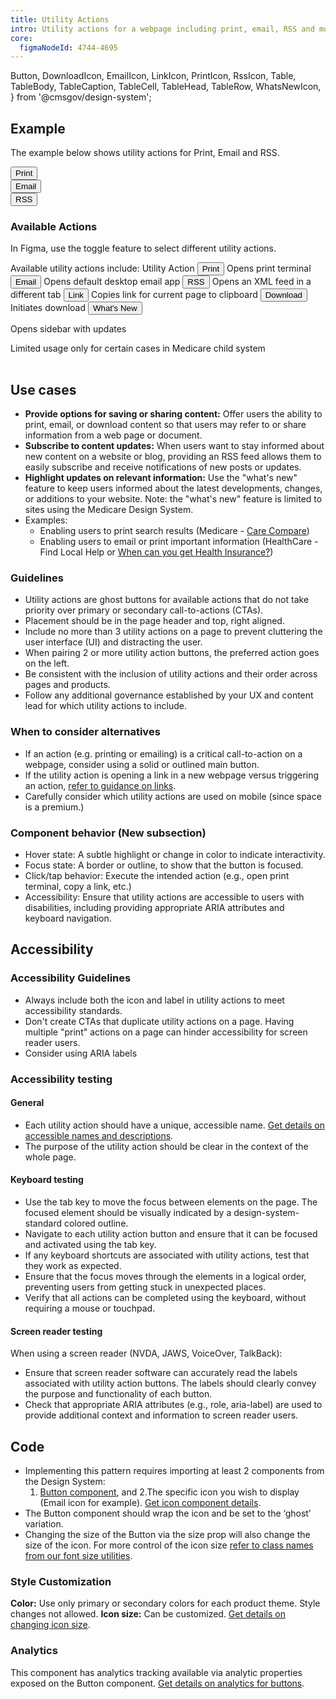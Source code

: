 ```yaml
---
title: Utility Actions
intro: Utility actions for a webpage including print, email, RSS and more.
core:
  figmaNodeId: 4744-4695
---
```


  Button,
  DownloadIcon,
  EmailIcon,
  LinkIcon,
  PrintIcon,
  RssIcon,
  Table,
  TableBody,
  TableCaption,
  TableCell,
  TableHead,
  TableRow,
  WhatsNewIcon,
} from '@cmsgov/design-system';

## Example

The example below shows utility actions for Print, Email and RSS.

<EmbeddedExample>
  <div className="ds-l-row ds-u-justify-content--end">
    <div className="ds-l-col--2">
      <Button variation="ghost" size="small">
        <PrintIcon ariaHidden={false} className="ds-u-margin-right--1" />
        Print
      </Button>
    </div>
    <div className="ds-l-col--2">
      <Button variation="ghost" size="small">
        <EmailIcon ariaHidden={false} className="ds-u-margin-right--1" />
        Email
      </Button>
    </div>
    <div className="ds-l-col--2">
      <Button variation="ghost" size="small">
        <RssIcon ariaHidden={false} className="ds-u-margin-right--1" />
        RSS
      </Button>
    </div>
  </div>
</EmbeddedExample>

### Available Actions

In Figma, use the toggle feature to select different utility actions.

<Table>
  <TableCaption>Available utility actions include:</TableCaption>
  <TableHead>
    <TableRow>
      <TableCell key="utility" id="utility">
        Utility
      </TableCell>
      <TableCell key="action" id="action">
        Action
      </TableCell>
    </TableRow>
  </TableHead>
  <TableBody>
    <TableRow key="Print">
      <TableCell key="Utility" headers="utility" stackedTitle="Print Icon">
        <Button variation="ghost" size="medium">
          <PrintIcon ariaHidden={false} className="ds-u-margin-right--1" />
          Print
        </Button>
      </TableCell>
      <TableCell key="Action" headers="action" stackedTitle="Print description.">
        Opens print terminal
      </TableCell>
    </TableRow>
    <TableRow key="Email">
      <TableCell key="Utility" headers="utility" stackedTitle="Email Icon">
        <Button variation="ghost" size="medium">
          <EmailIcon ariaHidden={false} className="ds-u-margin-right--1" />
          Email
        </Button>
      </TableCell>
      <TableCell key="Action" headers="action" stackedTitle="Email description.">
        Opens default desktop email app
      </TableCell>
    </TableRow>
    <TableRow key="RSS">
      <TableCell key="Utility" headers="utility" stackedTitle="RSS Icon">
        <Button variation="ghost" size="medium">
          <RssIcon ariaHidden={false} className="ds-u-margin-right--1" />
          RSS
        </Button>
      </TableCell>
      <TableCell key="Action" headers="action" stackedTitle="RSS description.">
        Opens an XML feed in a different tab
      </TableCell>
    </TableRow>
    <TableRow key="Link">
      <TableCell key="Utility" headers="utility" stackedTitle="Link Icon">
        <Button variation="ghost" size="medium">
          <LinkIcon ariaHidden={false} className="ds-u-margin-right--1" />
          Link
        </Button>
      </TableCell>
      <TableCell key="Action" headers="action" stackedTitle="Link description.">
        Copies link for current page to clipboard
      </TableCell>
    </TableRow>
    <TableRow key="Download">
      <TableCell key="Utility" headers="utility" stackedTitle="Download Icon">
        <Button variation="ghost" size="medium">
          <DownloadIcon ariaHidden={false} className="ds-u-margin-right--1" />
          Download
        </Button>
      </TableCell>
      <TableCell key="Action" headers="action" stackedTitle="Download description.">
        Initiates download
      </TableCell>
    </TableRow>
    <TableRow key="What's New">
      <TableCell key="Utility" headers="utility" stackedTitle="What's New Icon">
        <Button variation="ghost" size="medium">
          <WhatsNewIcon ariaHidden={false} className="ds-u-margin-right--1" />
          What's New
        </Button>
      </TableCell>
      <TableCell key="Action" headers="action" stackedTitle="What's New description.">
        <p>Opens sidebar with updates</p>
        <p>Limited usage only for certain cases in Medicare child system</p>
      </TableCell>
    </TableRow>
  </TableBody>
</Table>

## Use cases

- **Provide options for saving or sharing content:** Offer users the ability to print, email, or download content so that users may refer to or share information from a web page or document.
- **Subscribe to content updates:** When users want to stay informed about new content on a website or blog, providing an RSS feed allows them to easily subscribe and receive notifications of new posts or updates.
- **Highlight updates on relevant information:** Use the "what's new" feature to keep users informed about the latest developments, changes, or additions to your website. Note: the "what's new" feature is limited to sites using the Medicare Design System.
- Examples:
  - Enabling users to print search results (Medicare - [Care Compare](https://www.medicare.gov/care-compare/results?searchType=Physician&page=1&city=Washington&state=DC&zipcode=&radius=15&sort=closest&tealiumEventAction=Landing%20Page%20-%20Search&tealiumSearchLocation=search%20bar))
  - Enabling users to email or print important information (HealthCare - Find Local Help or [When can you get Health Insurance?](https://www.healthcare.gov/quick-guide/dates-and-deadlines/))

### Guidelines

- Utility actions are ghost buttons for available actions that do not take priority over primary or secondary call-to-actions (CTAs).
- Placement should be in the page header and top, right aligned.
- Include no more than 3 utility actions on a page to prevent cluttering the user interface (UI) and distracting the user.
- When pairing 2 or more utility action buttons, the preferred action goes on the left.
- Be consistent with the inclusion of utility actions and their order across pages and products.
- Follow any additional governance established by your UX and content lead for which utility actions to include.

### When to consider alternatives

- If an action (e.g. printing or emailing) is a critical call-to-action on a webpage, consider using a solid or outlined main button.
- If the utility action is opening a link in a new webpage versus triggering an action, [refer to guidance on links](/foundation/typography/links).
- Carefully consider which utility actions are used on mobile (since space is a premium.)

### Component behavior (New subsection)

- Hover state: A subtle highlight or change in color to indicate interactivity.
- Focus state: A border or outline, to show that the button is focused.
- Click/tap behavior: Execute the intended action (e.g., open print terminal, copy a link, etc.)
- Accessibility: Ensure that utility actions are accessible to users with disabilities, including providing appropriate ARIA attributes and keyboard navigation.

## Accessibility

### Accessibility Guidelines

- Always include both the icon and label in utility actions to meet accessibility standards.
- Don't create CTAs that duplicate utility actions on a page. Having multiple "print" actions on a page can hinder accessibility for screen reader users.
- Consider using ARIA labels

### Accessibility testing

#### General

- Each utility action should have a unique, accessible name. [Get details on accessible names and descriptions](https://www.w3.org/WAI/ARIA/apg/practices/names-and-descriptions/).
- The purpose of the utility action should be clear in the context of the whole page.

#### Keyboard testing

- Use the tab key to move the focus between elements on the page. The focused element should be visually indicated by a design-system-standard colored outline.
- Navigate to each utility action button and ensure that it can be focused and activated using the tab key.
- If any keyboard shortcuts are associated with utility actions, test that they work as expected.
- Ensure that the focus moves through the elements in a logical order, preventing users from getting stuck in unexpected places.
- Verify that all actions can be completed using the keyboard, without requiring a mouse or touchpad.

#### Screen reader testing

When using a screen reader (NVDA, JAWS, VoiceOver, TalkBack):

- Ensure that screen reader software can accurately read the labels associated with utility action buttons. The labels should clearly convey the purpose and functionality of each button.
- Check that appropriate ARIA attributes (e.g., role, aria-label) are used to provide additional context and information to screen reader users.

## Code

- Implementing this pattern requires importing at least 2 components from the Design System:
  1. [Button component](https://design.cms.gov/components/button/?theme=core), and
     2.The specific icon you wish to display (Email icon for example). [Get icon component details](https://design.cms.gov/components/icon/?theme=core).
- The Button component should wrap the icon and be set to the ‘ghost’ variation.
- Changing the size of the Button via the size prop will also change the size of the icon. For more control of the icon size [refer to class names from our font size utilities](https://design.cms.gov/components/icon/?theme=core#changing-icon-size).

### Style Customization

**Color:** Use only primary or secondary colors for each product theme. Style changes not allowed.
**Icon size:** Can be customized. [Get details on changing icon size](https://design.cms.gov/components/icon/?theme=core#changing-icon-size).

### Analytics

This component has analytics tracking available via analytic properties exposed on the Button component. [Get details on analytics for buttons](https://design.cms.gov/components/button/?theme=core#analytics).
